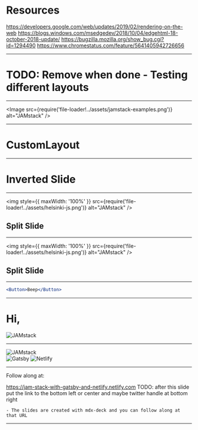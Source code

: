 
# Resources

https://developers.google.com/web/updates/2019/02/rendering-on-the-web
https://blogs.windows.com/msedgedev/2018/10/04/edgehtml-18-october-2018-update/
https://bugzilla.mozilla.org/show_bug.cgi?id=1294490
https://www.chromestatus.com/feature/5641405942726656

---

# TODO: Remove when done - Testing different layouts

---

<Image
  src={require('file-loader!../assets/jamstack-examples.png')}
  alt="JAMstack"
/>

---


# CustomLayout

---


# Inverted Slide

---


<img
  style={{ maxWidth: '100%' }}
  src={require('file-loader!../assets/helsinki-js.png')}
  alt="JAMstack"
/>

## Split Slide

---


<img
  style={{ maxWidth: '100%' }}
  src={require('file-loader!../assets/helsinki-js.png')}
  alt="JAMstack"
/>

## Split Slide

---


```jsx
<Button>Beep</Button>
```

---

# Hi,

<span>
  <img
    style={{ width: '650px' }}
    src={require('file-loader!../assets/helsinki-js.png')}
    alt="JAMstack"
  />
</span>

---


<div>
  <img src={require('file-loader!../assets/jam.png')} alt="JAMstack" />
</div>

<div>
  <img src={require('file-loader!../assets/gatsby.svg')} alt="Gatsby" />
  <img src={require('file-loader!../assets/netlify.svg')} alt="Netlify" />
</div>

---

Follow along at:

https://jam-stack-with-gatsby-and-netlify.netlify.com
TODO: after this slide put the link to the bottom left or center and maybe twitter handle at bottom right

```notes
- The slides are created with mdx-deck and you can follow along at that URL
```

---
